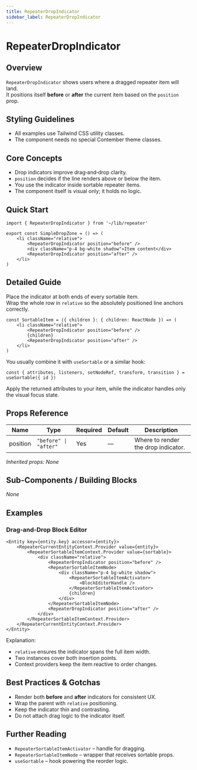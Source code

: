 ```yaml
---
title: RepeaterDropIndicator
sidebar_label: RepeaterDropIndicator
---
```


# RepeaterDropIndicator

## Overview
`RepeaterDropIndicator` shows users where a dragged repeater item will land.  
It positions itself **before** or **after** the current item based on the `position` prop.

## Styling Guidelines
* All examples use Tailwind CSS utility classes.  
* The component needs no special Contember theme classes.

## Core Concepts
* Drop indicators improve drag‑and‑drop clarity.  
* `position` decides if the line renders above or below the item.  
* You use the indicator inside sortable repeater items.  
* The component itself is visual only; it holds no logic.

## Quick Start
```tsx
import { RepeaterDropIndicator } from '~/lib/repeater'

export const SimpleDropZone = () => (
	<li className="relative">
		<RepeaterDropIndicator position="before" />
		<div className="p-4 bg-white shadow">Item content</div>
		<RepeaterDropIndicator position="after" />
	</li>
)
```

## Detailed Guide
Place the indicator at both ends of every sortable item.  
Wrap the whole row in `relative` so the absolutely positioned line anchors correctly.

```tsx
const SortableItem = ({ children }: { children: ReactNode }) => (
	<li className="relative">
		<RepeaterDropIndicator position="before" />
		{children}
		<RepeaterDropIndicator position="after" />
	</li>
)
```

You usually combine it with `useSortable` or a similar hook:

```tsx
const { attributes, listeners, setNodeRef, transform, transition } = useSortable({ id })
```

Apply the returned attributes to your item, while the indicator handles only the visual focus state.

## Props Reference
| Name     | Type                   | Required | Default | Description                          |
|----------|------------------------|----------|---------|--------------------------------------|
| position | `"before" \| "after"` | Yes      | —       | Where to render the drop indicator. |

_Inherited props: None_

## Sub-Components / Building Blocks
_None_

## Examples

### Drag‑and‑Drop Block Editor
```tsx
<Entity key={entity.key} accessor={entity}>
	<RepeaterCurrentEntityContext.Provider value={entity}>
		<RepeaterSortableItemContext.Provider value={sortable}>
			<div className="relative">
				<RepeaterDropIndicator position="before" />
				<RepeaterSortableItemNode>
					<div className="p-4 bg-white shadow">
						<RepeaterSortableItemActivator>
							<BlockEditorHandle />
						</RepeaterSortableItemActivator>
						{children}
					</div>
				</RepeaterSortableItemNode>
				<RepeaterDropIndicator position="after" />
			</div>
		</RepeaterSortableItemContext.Provider>
	</RepeaterCurrentEntityContext.Provider>
</Entity>
```
Explanation:  
* `relative` ensures the indicator spans the full item width.  
* Two instances cover both insertion points.  
* Context providers keep the item reactive to order changes.

## Best Practices & Gotchas
* Render both **before** and **after** indicators for consistent UX.  
* Wrap the parent with `relative` positioning.  
* Keep the indicator thin and contrasting.  
* Do not attach drag logic to the indicator itself.

## Further Reading
* `RepeaterSortableItemActivator` – handle for dragging.  
* `RepeaterSortableItemNode` – wrapper that receives sortable props.  
* `useSortable` – hook powering the reorder logic.

<!-- End of Generated Documentation -->